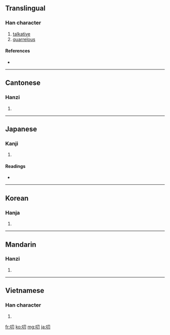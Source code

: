==Translingual==

===Han character===
{{Han char|rn=30|rad=口|as=02|sn=5|four=6702<sub>0</sub>|canj=口尸竹 (RSH)|ids=⿰[[口]][[刀]]}}

# [[talkative]]
# [[quarrelous]]

====References====
* {{Han ref|kx=0172.030|dkj=03237|dj=0382.050|hdz=10574.010|uh=53E8|ud=21480|bh=A56F|bd=42351}}

----

==Cantonese==

===Hanzi===
{{yue-hanzi|jyut=[[dou1]], [[tou1]]|y=dou1, tou1}}

# {{defn|Cantonese}}

----

==Japanese==

===Kanji===
{{ja-kanji|grade=|rs=口02}}

# {{defn|Japanese}}

====Readings====
* {{ja-readings|on=[[とう]] (tō)|kun=[[みだりに]] (midarini)}}

----

==Korean==

===Hanja===
{{ko-hanja|hangeul=도|rv=do|mr=to}}

# {{defn|Korean}}

----

==Mandarin==

===Hanzi===
{{cmn-hanzi|pin=[[tāo]] ([[tao1]]), [[dāo]] ([[dao1]])|wg=t'ao<sup>1</sup>, tao<sup>1</sup>}}

# {{defn|Mandarin}}

----

==Vietnamese==

===Han character===
{{vi-hantu|[[thao]], [[đâu]], [[đau]], [[đao]]}}

# {{defn|Vietnamese}}

[[fr:叨]]
[[ko:叨]]
[[mg:叨]]
[[ja:叨]]